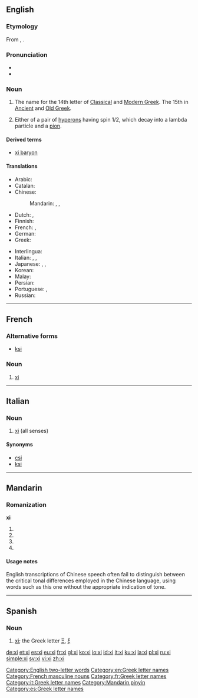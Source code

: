 {{also|XI|xī|xí|xǐ|xì|χι}}
==English==
{{letter_disp2|nu|[[image:Greek_uc_xi.png|50px]][[image:Greek_lc_xi.png|30px]] |omicron|ξεῖ|Ξ|ξ}}

===Etymology===
From {{etyl|grc|en}} {{l|grc|ξεῖ}}, {{l|grc|ξῖ}}.

===Pronunciation===
* {{audio|en-us-xi.ogg|Audio (US)}}
* {{rhymes|aɪ}}

===Noun===
{{en-noun}}

# The name for the 14th letter of [[Classical Greek|Classical]] and [[Modern Greek]].  The 15th in [[Ancient Greek|Ancient]] and [[Old Greek]].
# {{context|particle|lang=en}} Either of a pair of [[hyperons]] having spin 1/2, which decay into a lambda particle and a [[pion]].

====Derived terms====
* [[xi baryon]]

====Translations====
{{trans-top|Greek letter}}
* Arabic: {{t|ar|كسي|m|tr=ksii|sc=Arab}}
* Catalan: {{t|ca|ksi|f}}
* Chinese:
*: Mandarin: {{t+|cmn|克西|tr=kèxī|sc=Hani}}, {{t|cmn|克希|tr=kèxī|sc=Hani}}, {{t+|cmn|可塞|tr=kěsài|sc=Hani}}
* Dutch: {{t|nl|xi|m|f}},  {{t|nl|ksi|m|f}}
* Finnish: {{t+|fi|ksii}}
* French: {{t+|fr|xi|m}}, {{t+|fr|ksi|m}}
* German: {{t+|de|Xi|n}}
* Greek: {{t+|el|ξι|n|tr=xi|sc=Grek}}
{{trans-mid}}
* Interlingua: {{t|ia|xi}}
* Italian: {{t+|it|xi|m|f}}, {{t|it|csi|m|f}}, {{t|it|ksi|m|f}}
* Japanese: {{t|ja|グザイ|tr=guzai|sc=Jpan}}, {{t|ja|クサイ|tr=kusai|sc=Jpan}}, {{t|ja|クスィー|tr=kusī|sc=Jpan}}
* Korean: {{t+|ko|크시|tr=keusi|sc=Kore}}
* Malay: {{t|ms|xi}}
* Persian: {{t+|fa|کسی|tr=ksi|sc=fa-Arab}}
* Portuguese: {{t|pt|xi|m}}, {{t|pt|csi|m}}
* Russian: {{t|ru|кси|n|tr=ksi}}
{{trans-bottom}}

[[Category:English two-letter words]]
[[Category:en:Greek letter names]]

----

==French==

===Alternative forms===
* [[ksi]]

===Noun===
{{fr-noun|m|inv}}

# [[xi#English|xi]] {{gloss|Greek letter}}

[[Category:French masculine nouns]]
[[Category:fr:Greek letter names]]

----

==Italian==

===Noun===
{{head|it|noun|g=m|g2=f|invariable}}

# [[#English|xi]] (all senses)

====Synonyms====
* [[csi]]
* [[ksi]]

[[Category:it:Greek letter names]]

----

==Mandarin==

===Romanization===
'''xi'''

# {{nonstandard spelling of|lang=cmn|sc=Latn|xī}}
# {{nonstandard spelling of|lang=cmn|sc=Latn|xí}}
# {{nonstandard spelling of|lang=cmn|sc=Latn|xǐ}}
# {{nonstandard spelling of|lang=cmn|sc=Latn|xì}}

====Usage notes====
English transcriptions of Chinese speech often fail to distinguish between the critical tonal differences employed in the Chinese language, using words such as this one without the appropriate indication of tone.

[[Category:Mandarin pinyin]]

----

==Spanish==

===Noun===
{{es-noun|f|xíes}}

# [[#English|xi]]; the Greek letter [[Ξ]], [[ξ]]

[[Category:es:Greek letter names]]

[[de:xi]]
[[et:xi]]
[[es:xi]]
[[eu:xi]]
[[fr:xi]]
[[gl:xi]]
[[ko:xi]]
[[io:xi]]
[[id:xi]]
[[it:xi]]
[[ku:xi]]
[[la:xi]]
[[pl:xi]]
[[ru:xi]]
[[simple:xi]]
[[sv:xi]]
[[vi:xi]]
[[zh:xi]]